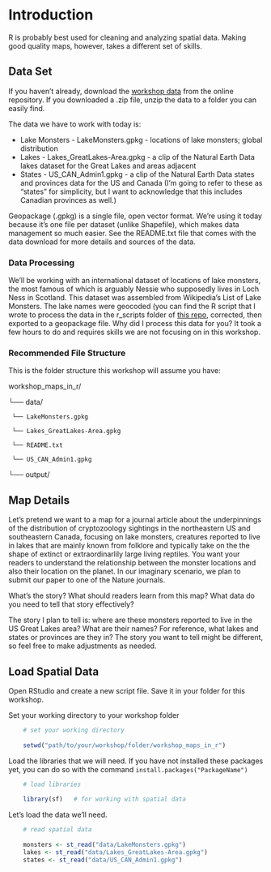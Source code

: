 # Introduction

R is probably best used for cleaning and analyzing spatial data. Making good quality maps, however, takes a different set of skills.


## Data Set

If you haven't already, download the [workshop data](https://ucdavis.box.com/s/ozobvtvehgmsnfrizwb2darqfsoqmmgq) from the online repository. If you downloaded a .zip file, unzip the data to a folder you can easily find.

The data we have to work with today is:

 * Lake Monsters - LakeMonsters.gpkg - locations of lake monsters; global distribution
 * Lakes - Lakes_GreatLakes-Area.gpkg - a clip of the Natural Earth Data lakes dataset for the Great Lakes and areas adjacent
 * States - US_CAN_Admin1.gpkg - a clip of the Natural Earth Data states and provinces data for the US and Canada (I'm going to refer to these as "states" for simplicity, but I want to acknowledge that this includes Canadian provinces as well.)

Geopackage (.gpkg) is a single file, open vector format. We're using it today because it's one file per dataset (unlike Shapefile), which makes data management so much easier. See the README.txt file that comes with the data download for more details and sources of the data.

### Data Processing
We'll be working with an international dataset of locations of lake monsters, the most famous of which is arguably Nessie who supposedly lives in Loch Ness in Scotland. This dataset was assembled from Wikipedia's List of Lake Monsters. The lake names were geocoded (you can find the R script that I wrote to process the data in the r_scripts folder of [this repo](https://github.com/MicheleTobias/Workshop-Cartography-Journal-Figures), corrected, then exported to a geopackage file. Why did I process this data for you? It took a few hours to do and requires skills we are not focusing on in this workshop.

### Recommended File Structure

This is the folder structure this workshop will assume you have:

workshop_maps_in_r/

└── data/
     
	 └── LakeMonsters.gpkg
     
	 └── Lakes_GreatLakes-Area.gpkg	 
     
	 └── README.txt
     
	 └── US_CAN_Admin1.gpkg	 

└── output/


## Map Details

Let's pretend we want to a map for a journal article about the underpinnings of the distribution of cryptozoology sightings in the northeastern US and southeastern Canada, focusing on lake monsters, creatures reported to live in lakes that are mainly known from folklore and typically take on the the shape of extinct or extraordinarlily large living reptiles. You want your readers to understand the relationship between the monster locations and also their location on the planet. In our imaginary scenario, we plan to submit our paper to one of the Nature journals.

What's the story? What should readers learn from this map? What data do you need to tell that story effectively?

The story I plan to tell is: where are these monsters reported to live in the US Great Lakes area? What are their names? For reference, what lakes and states or provinces are they in? The story you want to tell might be different, so feel free to make adjustments as needed.



## Load Spatial Data

Open RStudio and create a new script file. Save it in your folder for this workshop.

Set your working directory to your workshop folder

```r
	# set your working directory
	
	setwd("path/to/your/workshop/folder/workshop_maps_in_r")
```

Load the libraries that we will need. If you have not installed these packages yet, you can do so with the command `install.packages("PackageName")`

```r
	# load libraries
	
	library(sf)   # for working with spatial data
```

Let's load the data we'll need.

```r
	# read spatial data
	
	monsters <- st_read("data/LakeMonsters.gpkg")
	lakes <- st_read("data/Lakes_GreatLakes-Area.gpkg")
	states <- st_read("data/US_CAN_Admin1.gpkg")
```

